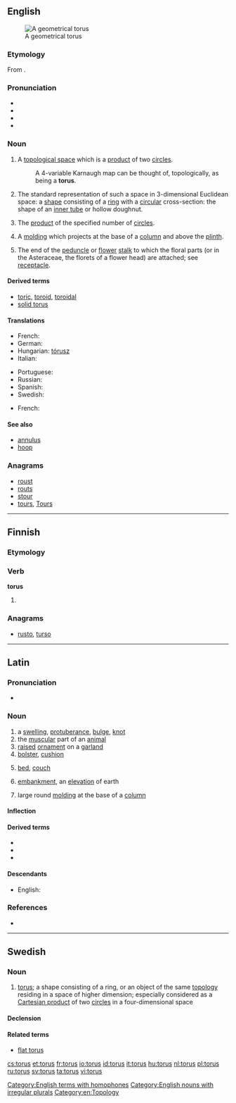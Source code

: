 {{also|Torus}}
==English==
{{was wotd|2007|April|10}}
{{wikipedia}}
[[Image:Torus.png|thumb|A geometrical torus]]

===Etymology===
From {{etyl|la}} {{term|torus||swelling, protuberance|lang=la}}.

===Pronunciation===
* {{IPA|/ˈtɔːrəs/}}
* {{audio|en-us-torus.ogg|Audio (US)}}
* {{rhymes|ɔːrəs}}
* {{homophones|Taurus}}

===Noun===
{{en-noun|tor|i}}

# {{topology}} A [[topological space]] which is a [[product]] of two [[circle]]s.
#: A 4-variable Karnaugh map can be thought of, topologically, as being a '''torus'''.
# {{mathematics}} The standard representation of such a space in 3-dimensional Euclidean space: a [[shape]] consisting of a [[ring]] with a [[circular]] cross-section: the shape of an [[inner tube]] or hollow doughnut.
# {{topology|in combination|<nowiki/>'''''n''-torus'''|<nowiki/>'''4-torus'''|etc.}} The [[product]] of the specified number of [[circle]]s.
# {{architecture}} A [[molding]] which projects at the base of a [[column]] and above the [[plinth]].
# {{botany}} The end of the [[peduncle]] or [[flower]] [[stalk]] to which the floral parts (or in the Asteraceae, the florets of a flower head) are attached; see [[receptacle]].

====Derived terms====
* [[toric]], [[toroid]], [[toroidal]]
* [[solid torus]]

====Translations====
{{trans-top|topological space}}
{{trans-mid}}
{{trans-bottom}}
{{trans-top|shape in 3-dimensional Euclidean space}}
* French: {{t+|fr|tore|m}}
* German: {{t+|de|Torus}}
* Hungarian: [[tórusz]]
* Italian: {{t+|it|toro|m}}
{{trans-mid}}
* Portuguese: {{t+|pt|toro|m}}
* Russian: {{t|ru|тор|m|sc=Cyrl|tr=tor}}
* Spanish: {{t+|es|toro|m}}
* Swedish: {{t+|sv|torus|c}}
{{trans-bottom}}
{{trans-top|in combination, product of circles}}
{{trans-mid}}
{{trans-bottom}}
{{trans-top|molding}}
* French: {{t|fr|tore|m}}
{{trans-mid}}
{{trans-bottom}}
{{trans-top|end of a stalk}}
{{trans-mid}}
{{trans-bottom}}

====See also====
* [[annulus]]
* [[hoop]]

===Anagrams===
* [[roust#English|roust]]
* [[routs#English|routs]]
* [[stour#English|stour]]
* [[tours#English|tours]], [[Tours#English|Tours]]

[[Category:English terms with homophones]]
[[Category:English nouns with irregular plurals]]
[[Category:en:Topology]]

----

==Finnish==

===Etymology===
{{inflected form of|torua}}

===Verb===
'''torus'''

# {{fi-form of|torua|type=verb|pr=second-person|pl=singular|mood=imperative|tense=present|suffix=[[-s#Finnish|-s]]}}

===Anagrams===
* [[rusto#Finnish|rusto]], [[turso#Finnish|turso]]

----

==Latin==

===Pronunciation===
* {{a|Classical}} {{IPA|/ˈto.rus/|lang=la}}

===Noun===
{{la-noun|torus|tori|torī|m|second}}

#  a [[swelling]], [[protuberance]], [[bulge]], [[knot]]
# the [[muscular]] part of an [[animal]]
# [[raised]] [[ornament]] on a [[garland]]
# [[bolster]], [[cushion]]
# {{by extension|lang=la}} [[bed]], [[couch]]
# [[embankment]], an [[elevation]] of earth
# {{architecture|lang=la}} large round [[molding]] at the base of a [[column]]

====Inflection====
{{la-decl-2nd|tor}}

====Derived terms====
* {{l|la|toral}}
* {{l|la|torosus|torōsus}}
* {{l|la|torulus}}

====Descendants====
* English: {{l|en|torus}}

===References===
* {{R:L&S}}

----

==Swedish==

===Noun===
{{sv-noun|g=c}}

# {{context|topology|lang=sv}} [[#English|torus]]; a shape consisting of a ring, or an object of the same [[topology]] residing in a space of higher dimension; especially considered as a [[Cartesian product]] of two [[circle]]s in a four-dimensional space

====Declension====
{{sv-noun-reg-ar|genitive=}}

====Related terms====
* [[flat torus]]

[[cs:torus]]
[[et:torus]]
[[fr:torus]]
[[io:torus]]
[[id:torus]]
[[it:torus]]
[[hu:torus]]
[[nl:torus]]
[[pl:torus]]
[[ru:torus]]
[[sv:torus]]
[[ta:torus]]
[[vi:torus]]